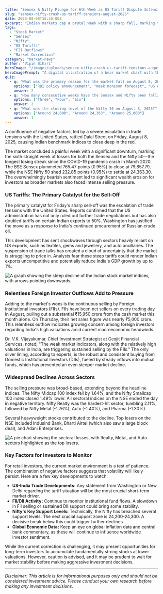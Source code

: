 ```yaml
---
title: "Sensex & Nifty Plunge for 6th Week as US Tariff Dispute Intensifies"
slug: "sensex-nifty-crash-us-tariff-tensions-august-2025"
date: 2025-08-08T18:30:00Z
excerpt: "Indian markets cap a brutal week with a sharp fall, marking the sixth consecutive weekly loss for Sensex and Nifty. Escalating US trade tariffs, persistent FII outflows, and weak domestic cues triggered the sell-off."
tags:
  - "Stock Market"
  - "Sensex"
  - "Nifty"
  - "US Tariffs"
  - "FII Outflows"
  - "Market Correction"
category: "market-news"
author: "Vipin Bihari"
heroImage: "/images/uploads/sensex-nifty-crash-us-tariff-tensions-august-2025/hero-image.jpg"
heroImagePrompt: "A digital illustration of a bear market chart with the Indian flag in the background, symbolizing a stock market crash on Dalal Street."
quiz:
  - q: "What was the primary reason for the market fall on August 8, 2025?"
    options: ["RBI policy announcement", "Weak monsoon forecast", "US doubling tariffs on Indian goods"]
    answer: 2
  - q: "How many consecutive weeks have the Sensex and Nifty been falling?"
    options: ["Three", "Four", "Six"]
    answer: 2
  - q: "What was the closing level of the Nifty 50 on August 8, 2025?"
    options: ["Around 24,600", "Around 24,363", "Around 25,000"]
    answer: 1
---
```


A confluence of negative factors, led by a severe escalation in trade tensions with the United States, rattled Dalal Street on Friday, August 8, 2025, causing Indian benchmark indices to close deep in the red.

The market concluded a painful week with a significant downturn, marking the sixth straight week of losses for both the Sensex and the Nifty 50—the longest losing streak since the COVID-19 pandemic crash in March 2020. The BSE Sensex plummeted 765.47 points (0.95%) to close at 79,857.79, while the NSE Nifty 50 shed 232.85 points (0.95%) to settle at 24,363.30. The overwhelmingly bearish sentiment led to significant wealth erosion for investors as broader markets also faced intense selling pressure.

### US Tariffs: The Primary Catalyst for the Sell-Off

The primary catalyst for Friday's sharp sell-off was the escalation of trade tensions with the United States. Reports confirmed that the US administration has not only ruled out further trade negotiations but has also doubled tariffs on certain Indian exports to 50%. Washington has justified the move as a response to India's continued procurement of Russian crude oil.

This development has sent shockwaves through sectors heavily reliant on US exports, such as textiles, gems and jewellery, and auto ancillaries. The suspension of trade talks has created a cloud of uncertainty that the market is struggling to price in. Analysts fear these steep tariffs could render Indian exports uncompetitive and potentially reduce India's GDP growth by up to 1%.

![A graph showing the steep decline of the Indian stock market indices, with arrows pointing downwards.](/images/uploads/sensex-nifty-crash-us-tariff-tensions-august-2025/market-decline-graph.png)

### Relentless Foreign Investor Outflows Add to Pressure

Adding to the market's woes is the continuous selling by Foreign Institutional Investors (FIIs). FIIs have been net sellers on every trading day in August, pulling out a substantial ₹15,950 crore from the cash market this month alone. On Thursday, their net sales figure was nearly ₹5,000 crore. This relentless outflow indicates growing concern among foreign investors regarding India's high valuations amid current macroeconomic headwinds.

Dr. V.K. Vijayakumar, Chief Investment Strategist at Geojit Financial Services, noted, "The weak market indicators, along with the relatively high valuations in India, are triggering sustained selling by the FIIs." The only silver lining, according to experts, is the robust and consistent buying from Domestic Institutional Investors (DIIs), fueled by steady inflows into mutual funds, which has prevented an even steeper market decline.

### Widespread Declines Across Sectors

The selling pressure was broad-based, extending beyond the headline indices. The Nifty Midcap 100 index fell by 1.64%, and the Nifty Smallcap 100 index closed 1.49% lower. All sectoral indices on the NSE ended the day in negative territory. Nifty Realty was the hardest-hit sector, tumbling 2.11%, followed by Nifty Metal (-1.76%), Auto (-1.40%), and Pharma (-1.30%).

Several heavyweight stocks contributed to the decline. Top losers on the NSE included IndusInd Bank, Bharti Airtel (which also saw a large block deal), and Adani Enterprises.

![A pie chart showing the sectoral losses, with Realty, Metal, and Auto sectors highlighted as the top losers.](/images/uploads/sensex-nifty-crash-us-tariff-tensions-august-2025/sectoral-losses-chart.png)

### Key Factors for Investors to Monitor

For retail investors, the current market environment is a test of patience. The combination of negative factors suggests that volatility will likely persist. Here are a few key developments to watch:

*   **US-India Trade Developments:** Any statement from Washington or New Delhi regarding the tariff situation will be the most crucial short-term market driver.
*   **FII/DII Activity:** Continue to monitor institutional fund flows. A slowdown in FII selling or sustained DII support could bring some stability.
*   **Nifty's Key Support Levels:** Technically, the Nifty has breached several support levels. The next crucial support zone is 24,200-24,300. A decisive break below this could trigger further declines.
*   **Global Economic Data:** Keep an eye on global inflation data and central bank commentary, as these will continue to influence worldwide investor sentiment.

While the current correction is challenging, it may present opportunities for long-term investors to accumulate fundamentally strong stocks at lower valuations. However, caution is advised, and it may be prudent to wait for market stability before making aggressive investment decisions.

---
*Disclaimer: This article is for informational purposes only and should not be considered investment advice. Please conduct your own research before making any investment decisions.*